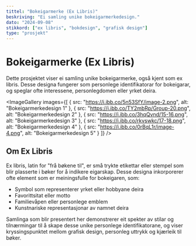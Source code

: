 ```yaml
---
tittel: "Bokeigarmerke (Ex Libris)"
beskriving: "Ei samling unike bokeigarmerkedesign."
dato: "2024-09-08"
stikkord: ["ex libris", "bokdesign", "grafisk design"]
type: "prosjekt"
---
```


# Bokeigarmerke (Ex Libris)

Dette prosjektet viser ei samling unike bokeigarmerke, også kjent som ex libris. Desse designa fungerer som personlege identifikatorar for bokeigarar, og speglar ofte interessene, personlegdomen eller yrket deira.

<ImageGallery
  images={[
    { src: "https://i.ibb.co/5n53SfY/image-2.png", alt: "Bokeigarmerkedesign 1" },
    { src: "https://i.ibb.co/TY2mbRp/Group-20.png", alt: "Bokeigarmerkedesign 2" },
    { src: "https://i.ibb.co/3hqQvnd/15-16.png", alt: "Bokeigarmerkedesign 3" },
    { src: "https://i.ibb.co/rkvswkc/17-18.png", alt: "Bokeigarmerkedesign 4" },
    { src: "https://i.ibb.co/0rBqL1r/image-4.png", alt: "Bokeigarmerkedesign 5" }
  ]}
/>

## Om Ex Libris

Ex libris, latin for "frå bøkene til", er små trykte etikettar eller stempel som blir plasserte i bøker for å indikere eigarskap. Desse designa inkorporerer ofte element som er meiningsfulle for bokeigaren, som:

- Symbol som representerer yrket eller hobbyane deira
- Favorittsitat eller motto
- Familievåpen eller personlege emblem
- Kunstnariske representasjonar av namnet deira

Samlinga som blir presentert her demonstrerer eit spekter av stilar og tilnærmingar til å skape desse unike personlege identifikatorane, og viser kryssingspunktet mellom grafisk design, personleg uttrykk og kjærleik til bøker.

